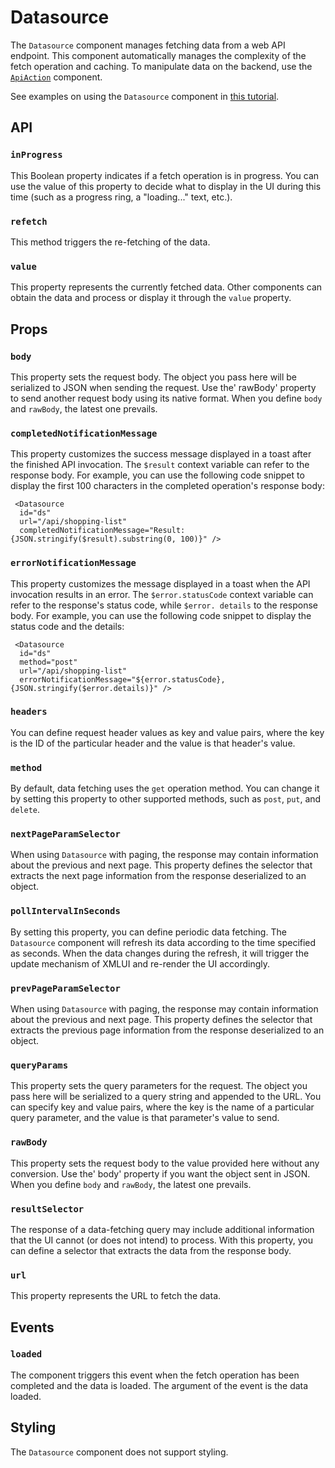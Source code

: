 # Datasource

The `Datasource` component manages fetching data from a web API endpoint. This component automatically manages the complexity of the fetch operation and caching.
To manipulate data on the backend, use the [`ApiAction`](./ApiAction.mdx) component.

See examples on using the `Datasource` component in [this tutorial](../get-started/working-with-datasources.mdx).

## API

### `inProgress`

This Boolean property indicates if a fetch operation is in progress. You can use the value of this property to decide what to display in the UI during this time (such as a progress ring, a "loading..." text, etc.).

### `refetch`

This method triggers the re-fetching of the data.

### `value`

This property represents the currently fetched data. Other components can obtain the data and process or display it through the `value` property.

## Props

### `body`

This property sets the request body. The object you pass here will be serialized to JSON when sending the request. Use the' rawBody' property to send another request body using its native format. When you define `body` and `rawBody`, the latest one prevails.

### `completedNotificationMessage`

This property customizes the success message displayed in a toast after the finished API invocation. The `$result` context variable can refer to the response body. For example, you can use the following code snippet to display the first 100 characters in the completed operation's response body:

```ueml copy
 <Datasource
  id="ds"
  url="/api/shopping-list" 
  completedNotificationMessage="Result: {JSON.stringify($result).substring(0, 100)}" />
```

### `errorNotificationMessage`

This property customizes the message displayed in a toast when the API invocation results in an error. The `$error.statusCode` context variable can refer to the response's status code, while `$error. details` to the response body. For example, you can use the following code snippet to display the status code and the details:

```ueml copy
 <Datasource
  id="ds"
  method="post"
  url="/api/shopping-list" 
  errorNotificationMessage="${error.statusCode}, {JSON.stringify($error.details)}" />
```

### `headers`

You can define request header values as key and value pairs, where the key is the ID of the particular header and the value is that header's value.

### `method`

By default, data fetching uses the `get` operation method. You can change it by setting this property to other supported methods, such as `post`, `put`, and `delete`.

### `nextPageParamSelector`

When using `Datasource` with paging, the response may contain information about the previous and next page. This property defines the selector that extracts the next page information from the response deserialized to an object.

### `pollIntervalInSeconds`

By setting this property, you can define periodic data fetching. The `Datasource` component will refresh its data according to the time specified as seconds. When the data changes during the refresh, it will trigger the update mechanism of XMLUI and re-render the UI accordingly.

### `prevPageParamSelector`

When using `Datasource` with paging, the response may contain information about the previous and next page. This property defines the selector that extracts the previous page information from the response deserialized to an object.

### `queryParams`

This property sets the query parameters for the request. The object you pass here will be serialized to a query string and appended to the URL. You can specify key and value pairs, where the key is the name of a particular query parameter, and the value is that parameter's value to send.

### `rawBody`

This property sets the request body to the value provided here without any conversion. Use the' body' property if you want the object sent in JSON. When you define `body` and `rawBody`, the latest one prevails.

### `resultSelector`

The response of a data-fetching query may include additional information that the UI cannot (or does not intend) to process. With this property, you can define a selector that extracts the data from the response body.

### `url`

This property represents the URL to fetch the data.

## Events

### `loaded`

The component triggers this event when the fetch operation has been completed and the data is loaded. The argument of the event is the data loaded.

## Styling

The `Datasource` component does not support styling.